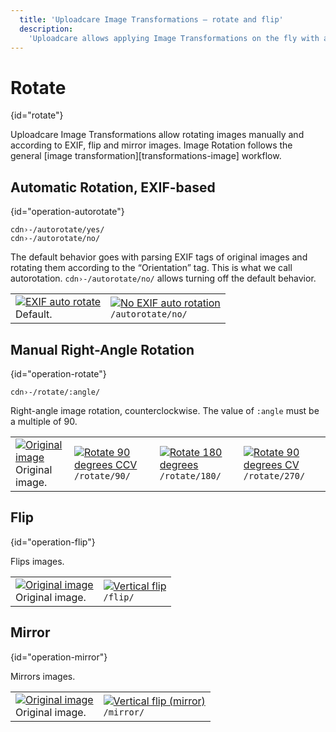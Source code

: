 ```yaml
---
  title: 'Uploadcare Image Transformations — rotate and flip'
  description:
    'Uploadcare allows applying Image Transformations on the fly with a set of CDN operations that can change image size, compression, colors, as various image modifications.'
---
```


# Rotate
{id="rotate"}

Uploadcare Image Transformations allow rotating images manually and according to
EXIF, flip and mirror images. Image Rotation follows the general
[image transformation][transformations-image] workflow.

## Automatic Rotation, EXIF-based
{id="operation-autorotate"}

`cdn›-/autorotate/yes/`<br/>
`cdn›-/autorotate/no/`

The default behavior goes with parsing EXIF tags of original images and rotating
them according to the “Orientation” tag. This is what we call autorotation.
`cdn›-/autorotate/no/` allows turning off the default behavior.

<table className="cdn-operation-sample">
  <tr>
    <td>
      <a href="https://ucarecdn.com/da235ef2-e5f6-43b2-8a3e-a08d88c5c2f2/-/preview/" target="_blank">
        <img src="https://ucarecdn.com/da235ef2-e5f6-43b2-8a3e-a08d88c5c2f2/-/scale_crop/440x440/center/-/quality/lightest/" alt="EXIF auto rotate"/></a><br/>
      Default.
    </td>
    <td>
      <a href="https://ucarecdn.com/da235ef2-e5f6-43b2-8a3e-a08d88c5c2f2/-/preview/-/autorotate/no/" target="_blank">
        <img src="https://ucarecdn.com/da235ef2-e5f6-43b2-8a3e-a08d88c5c2f2/-/scale_crop/440x440/center/-/autorotate/no/-/quality/lightest/" alt="No EXIF auto rotation"/></a><br/>
      <code>/autorotate/no/</code>
    </td>
  </tr>
</table>

## Manual Right-Angle Rotation
{id="operation-rotate"}

`cdn›-/rotate/:angle/`

Right-angle image rotation, counterclockwise. The value of `:angle` must be a
multiple of 90.

<table className="cdn-operation-sample cdn-operation-sample-4cols">
  <tr>
    <td>
      <a href="https://ucarecdn.com/8a6b30ed-3b50-45b9-aabb-b53e1b05b25b/-/preview/" target="_blank">
        <img src="https://ucarecdn.com/8a6b30ed-3b50-45b9-aabb-b53e1b05b25b/-/scale_crop/320x320/-/quality/lightest/" alt="Original image"/></a><br/>
      Original image.
    </td>
    <td>
      <a href="https://ucarecdn.com/8a6b30ed-3b50-45b9-aabb-b53e1b05b25b/-/preview/-/rotate/90/" target="_blank">
        <img src="https://ucarecdn.com/8a6b30ed-3b50-45b9-aabb-b53e1b05b25b/-/scale_crop/320x320/-/rotate/90/-/quality/lightest/" alt="Rotate 90 degrees CCV"/></a><br/>
      <code>/rotate/90/</code>
    </td>
    <td>
      <a href="https://ucarecdn.com/8a6b30ed-3b50-45b9-aabb-b53e1b05b25b/-/preview/-/rotate/180/" target="_blank">
        <img src="https://ucarecdn.com/8a6b30ed-3b50-45b9-aabb-b53e1b05b25b/-/scale_crop/320x320/-/rotate/180/-/quality/lightest/" alt="Rotate 180 degrees"/></a><br/>
      <code>/rotate/180/</code>
    </td>
    <td>
      <a href="https://ucarecdn.com/8a6b30ed-3b50-45b9-aabb-b53e1b05b25b/-/preview/-/rotate/270/" target="_blank">
        <img src="https://ucarecdn.com/8a6b30ed-3b50-45b9-aabb-b53e1b05b25b/-/scale_crop/320x320/-/rotate/270/-/quality/lightest/" alt="Rotate 90 degrees CV"/></a><br/>
      <code>/rotate/270/</code>
    </td>
  </tr>
</table>

## Flip
{id="operation-flip"}

Flips images.

<table className="cdn-operation-sample">
  <tr>
    <td>
      <a href="https://ucarecdn.com/13448644-f240-4171-bad7-8e079eee491a/-/preview/" target="_blank">
        <img src="https://ucarecdn.com/13448644-f240-4171-bad7-8e079eee491a/-/preview/440x440/-/quality/lightest/" alt="Original image"/></a><br/>
      Original image.
    </td>
    <td>
      <a href="https://ucarecdn.com/13448644-f240-4171-bad7-8e079eee491a/-/preview/-/flip/" target="_blank">
        <img src="https://ucarecdn.com/13448644-f240-4171-bad7-8e079eee491a/-/preview/440x440/-/flip/-/quality/lightest/" alt="Vertical flip"/></a><br/>
      <code>/flip/</code>
    </td>
  </tr>
</table>

## Mirror
{id="operation-mirror"}

Mirrors images.

<table className="cdn-operation-sample">
  <tr>
    <td>
      <a href="https://ucarecdn.com/13448644-f240-4171-bad7-8e079eee491a/-/preview/" target="_blank">
        <img src="https://ucarecdn.com/13448644-f240-4171-bad7-8e079eee491a/-/preview/440x440/-/quality/lightest/" alt="Original image"/></a><br/>
      Original image.
    </td>
    <td>
      <a href="https://ucarecdn.com/13448644-f240-4171-bad7-8e079eee491a/-/preview/-/mirror/" target="_blank">
        <img src="https://ucarecdn.com/13448644-f240-4171-bad7-8e079eee491a/-/preview/440x440/-/mirror/-/quality/lightest/" alt="Vertical flip (mirror)"/></a><br/>
      <code>/mirror/</code>
    </td>
  </tr>
</table>
